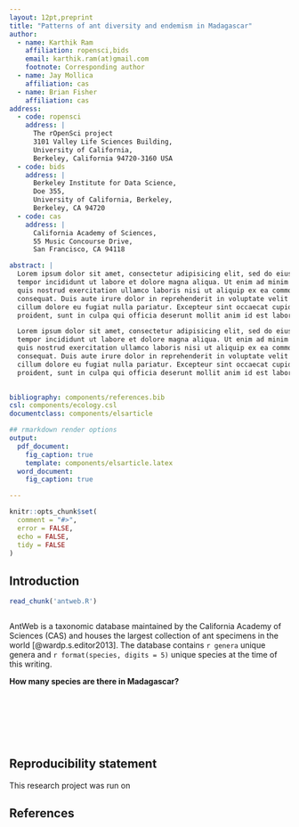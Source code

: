 ```yaml
---
layout: 12pt,preprint
title: "Patterns of ant diversity and endemism in Madagascar"
author:
  - name: Karthik Ram
    affiliation: ropensci,bids
    email: karthik.ram(at)gmail.com
    footnote: Corresponding author
  - name: Jay Mollica
    affiliation: cas
  - name: Brian Fisher
    affiliation: cas
address:
  - code: ropensci
    address: | 
      The rOpenSci project
      3101 Valley Life Sciences Building,
      University of California,
      Berkeley, California 94720-3160 USA
  - code: bids
    address: | 
      Berkeley Institute for Data Science,
      Doe 355,
      University of California, Berkeley,
      Berkeley, CA 94720
  - code: cas
    address: | 
      California Academy of Sciences,
      55 Music Concourse Drive,
      San Francisco, CA 94118

abstract: |
  Lorem ipsum dolor sit amet, consectetur adipisicing elit, sed do eiusmod
  tempor incididunt ut labore et dolore magna aliqua. Ut enim ad minim veniam,
  quis nostrud exercitation ullamco laboris nisi ut aliquip ex ea commodo
  consequat. Duis aute irure dolor in reprehenderit in voluptate velit esse
  cillum dolore eu fugiat nulla pariatur. Excepteur sint occaecat cupidatat non
  proident, sunt in culpa qui officia deserunt mollit anim id est laborum.

  Lorem ipsum dolor sit amet, consectetur adipisicing elit, sed do eiusmod
  tempor incididunt ut labore et dolore magna aliqua. Ut enim ad minim veniam,
  quis nostrud exercitation ullamco laboris nisi ut aliquip ex ea commodo
  consequat. Duis aute irure dolor in reprehenderit in voluptate velit esse
  cillum dolore eu fugiat nulla pariatur. Excepteur sint occaecat cupidatat non
  proident, sunt in culpa qui officia deserunt mollit anim id est laborum.
  

bibliography: components/references.bib
csl: components/ecology.csl
documentclass: components/elsarticle

## rmarkdown render options
output:
  pdf_document:
    fig_caption: true
    template: components/elsarticle.latex
  word_document:
    fig_caption: true

---
```



```r
knitr::opts_chunk$set(
  comment = "#>",
  error = FALSE,
  echo = FALSE,
  tidy = FALSE
)
```

\newpage

Introduction
----------------

```r
read_chunk('antweb.R')
```

```r
```

AntWeb is a taxonomic database maintained by the California Academy of Sciences (CAS) and houses the largest collection of ant specimens in the world [@wardp.s.editor2013]. The database contains `r genera` unique genera and `r format(species, digits = 5)` unique species at the time of this writing. 

__How many species are there in Madagascar?__

```r
```

```r
```

```r
```

```r
```

```r
```

```r
```

```r
```


Reproducibility statement
--------------------------
This research project was run on 



References
-------------

